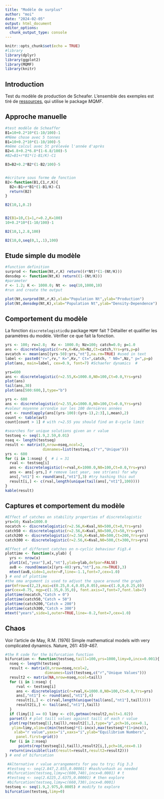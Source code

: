 ```yaml
---
title: "Modèle de surplus"
author: "moi"
date: "2024-02-05"
output: html_document
editor_options: 
  chunk_output_type: console
---
```


```r
knitr::opts_chunk$set(echo = TRUE)
#library
library(dplyr)
library(ggplot2)
library(MQMF)
library(knitr)
```

## Introduction

Test du modèle de production de Scheafer. L'ensemble des exemples est tiré de [ressources](<https://haddonm.github.io/URMQMF/on-modelling.html>), qui utilise le package *MQMF*.

## Approche manuelle

```r
#test modèle de Scheaffer
B1=10+0.2*10*(1-10/100)-1
#Même chose avec 5 tonnes
B1=10+0.2*10*(1-10/100)-5
#même calcul avec 5t prélevée l'année d'après
B2=6.8+0.2*6.8*(1-6.8/100)-5
#B2=B1+r*B1*(1-B1/K)-C1

B3=B2+0.2*B2*(1-B2/100)-5


#écriture sous forme de fonction
B2<-function(B1,C1,r,K){
  B2<-B1+r*B1*(1-B1/K)-C1
  return(B2)
}

B2(10,1,0.2)


B2(B1=10,C1=1,r=0.2,K=100)
10+0.2*10*(1-10/100)-1

B2(10,1,2.8,100)

B2(10,0,seq(0,1,.1),100)
```


## Etude simple du modèle

```r
#function definition
surprod <- function(Nt,r,K) return((r*Nt)*(1-(Nt/K)))
densdep <- function(Nt,K) return((1-(Nt/K)))
#parameter
r <- 1.2; K <- 1000.0; Nt <- seq(10,1000,10)
#run and create the output

plot(Nt,surprod(Nt,r,K),xlab="Population Nt",ylab="Production")
plot(Nt,densdep(Nt,K),xlab="Population Nt",ylab="Density-Dependence")
```

## Comportement du modèle 

La fonction `discretelogistic`du package `MQMF` fait ?
Détailler et qualifier les paramètres du modèle. Vérifier ce que fait la fonction.


```r
yrs <- 100; rv=2.8;  Kv <- 1000.0; Nz=100; catch=0.0; p=1.0
ans <- discretelogistic(r=rv,K=Kv,N0=Nz,Ct=catch,Yrs=yrs,p=p)
avcatch <- mean(ans[(yrs-50):yrs,"nt"],na.rm=TRUE) #used in text
label <- paste0("r=",rv," K=",Kv," Ct=",catch, " N0=",Nz," p=",p=p)
plot(ans, main=label, cex=0.9, font=7) #Schaefer dynamics  #
```

```r
yrs=600
ans <- discretelogistic(r=2.55,K=1000.0,N0=100,Ct=0.0,Yrs=yrs)
plot(ans)
tail(ans,30)
plot(ans[500:600,],type="b")
```

```r
yrs <- 600
ans <- discretelogistic(r=2.55,K=1000.0,N0=100,Ct=0.0,Yrs=yrs)
#valeur moyenne arrondie sur les 100 dernières années
avt <- round(apply(ans[(yrs-100):(yrs-1),2:3],1,mean),2)
count <- table(avt)
count[count > 1] # with r=2.55 you should find an 8-cycle limit

#searches for unique solutions given an r value 
testseq <- seq(1.9,2.59,0.01)
nseq <- length(testseq)
result <- matrix(0,nrow=nseq,ncol=2,
                 dimnames=list(testseq,c("r","Unique")))
yrs <- 600
for (i in 1:nseq) {  # i = 31
  rval <- testseq[i]
  ans <- discretelogistic(r=rval,K=1000.0,N0=100,Ct=0.0,Yrs=yrs)
  ans <- ans[-yrs,] # remove last year, see str(ans) for why
  ans[,"nt1"] <- round(ans[,"nt1"],3) #try hashing this out
  result[i,] <- c(rval,length(unique(tail(ans[,"nt1"],100))))
}
kable(result)
```

## Captures et comportement du modèle
```r
#Effect of catches on stability properties of discretelogistic
yrs=50; Kval=1000.0
nocatch <- discretelogistic(r=2.56,K=Kval,N0=500,Ct=0,Yrs=yrs)
catch50 <- discretelogistic(r=2.56,K=Kval,N0=500,Ct=50,Yrs=yrs)
catch200 <- discretelogistic(r=2.56,K=Kval,N0=500,Ct=200,Yrs=yrs)
catch300 <- discretelogistic(r=2.56,K=Kval,N0=500,Ct=300,Yrs=yrs)
```

```r
#Effect of different catches on n-cyclic behaviour Fig3.4
plottime <- function(x,ylab) {
  yrs <- nrow(x)
  plot1(x[,"year"],x[,"nt"],ylab=ylab,defpar=FALSE)
  avB <- round(mean(x[(yrs-40):yrs,"nt"],na.rm=TRUE),3)
  mtext(avB,side=1,outer=F,line=-1.1,font=7,cex=1.0)
} # end of plottime
#the oma argument is used to adjust the space around the graph
par(mfrow=c(2,2),mai=c(0.25,0.4,0.05,0.05),oma=c(1.0,0,0.25,0))
par(cex=0.75, mgp=c(1.35,0.35,0), font.axis=7,font=7,font.lab=7)
plottime(nocatch,"Catch = 0")
plottime(catch50,"Catch = 50")
plottime(catch200,"Catch = 200")
plottime(catch300,"Catch = 300")
mtext("years",side=1,outer=TRUE,line=-0.2,font=7,cex=1.0)
```


## Chaos

Voir l'article de May, R.M. (1976) Simple mathematical models with very complicated dynamics. Nature, 261: 459-467.

```r
#the R code for the bifurcation function  
bifurcation <- function(testseq,taill=100,yrs=1000,limy=0,incx=0.001){  
  nseq <- length(testseq)  
  result <- matrix(0,nrow=nseq,ncol=2,  
                  dimnames=list(testseq,c("r","Unique Values")))  
  result2 <- matrix(NA,nrow=nseq,ncol=taill)  
  for (i in 1:nseq) {    
     rval <- testseq[i]  
     ans <- discretelogistic(r=rval,K=1000.0,N0=100,Ct=0.0,Yrs=yrs)  
     ans[,"nt1"] <- round(ans[,"nt1"],4)  
     result[i,] <- c(rval,length(unique(tail(ans[,"nt1"],taill))))  
     result2[i,] <- tail(ans[,"nt1"],taill)  
  }    
  if (limy[1] == 0) limy <- c(0,getmax(result2,mult=1.02))  
  parset() # plot taill values against taill of each r value  
  plot(rep(testseq[1],taill),result2[1,],type="p",pch=16,cex=0.1,  
   ylim=limy,xlim=c(min(testseq)*(1-incx),max(testseq)*(1+incx)),  
    xlab="r value",yaxs="i",xaxs="i",ylab="Equilibrium Numbers",  
     panel.first=grid())  
  for (i in 2:nseq)  
      points(rep(testseq[i],taill),result2[i,],pch=16,cex=0.1)  
  return(invisible(list(result=result,result2=result2)))  
} # end of bifurcation  

 #Alternative r value arrangements for you to try; Fig 3.3  
 #testseq <- seq(2.847,2.855,0.00001) #hash/unhash as needed  
 #bifurcation(testseq,limy=c(600,740),incx=0.0001) # t  
 #testseq <- seq(2.6225,2.6375,0.00001) # then explore   
 #bifurcation(testseq,limy=c(660,730),incx=0.0001)   
testseq <- seq(1.9,2.975,0.0005) # modify to explore  
bifurcation(testseq,limy=0)    
```
